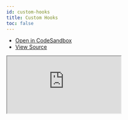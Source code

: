 ```yaml
---
id: custom-hooks
title: Custom Hooks
toc: false
---
```


- [Open in CodeSandbox](https://codesandbox.io/s/github/tannerlinsley/react-query/tree/next/examples/custom-hooks)
- [View Source](https://github.com/tannerlinsley/react-query/tree/master/examples/custom-hooks)

<iframe
  src="https://codesandbox.io/embed/github/tannerlinsley/react-query/tree/next/examples/custom-hooks?autoresize=1&fontsize=14&theme=dark"
  title="tannerlinsley/react-query: custom-hooks"
  sandbox="allow-forms allow-modals allow-popups allow-presentation allow-same-origin allow-scripts"
  style={{
    width: '100%',
    height: '80vh',
    border: '0',
    borderRadius: 8,
    overflow: 'hidden',
    position: 'static',
    zIndex: 0,
  }}
></iframe>
